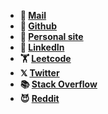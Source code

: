 - **💌 [Mail](mailto:hey.usedeep@gmail.com)**
- **🐙 [Github](https://www.github.com/usedeep)**
- **📜 [Personal site](https://www.usedeep.tech)**
- **👥 [LinkedIn](https://www.linkedin.com/in/deepak-gandepalli)**
- **🏋 [Leetcode](https://leetcode.com/usedeep/)**
- **𝕏 [Twitter](https://www.x.com/tyre_deg)**
- **📚 [Stack Overflow](https://stackoverflow.com/users/22387029/usedeep)**
- **😈 [Reddit](https://www.reddit.com/user/tyre_deg)**